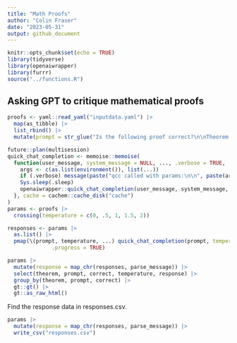 ```yaml
---
title: "Math Proofs"
author: "Colin Fraser"
date: "2023-05-31"
output: github_document
---
```


```r
knitr::opts_chunk$set(echo = TRUE)
library(tidyverse)
library(openaiwrapper)
library(furrr)
source("../functions.R")
```

## Asking GPT to critique mathematical proofs

```r
proofs <- yaml::read_yaml("inputdata.yaml") |> 
  map(as_tibble) |> 
  list_rbind() |> 
  mutate(prompt = str_glue("Is the following proof correct?\n\nTheorem. {theorem}\n\nProof. {proof}"))

future::plan(multisession)
quick_chat_completion <- memoise::memoise(
  function(user_message, system_message = NULL, ..., .verbose = TRUE, .sleep = 2) {
    args <- c(as.list(environment()), list(...))
    if (.verbose) message(paste("qcc called with params:\n\n", paste(args, collapse = ','))) 
    Sys.sleep(.sleep)
    openaiwrapper::quick_chat_completion(user_message, system_message, ...)
  }, cache = cachem::cache_disk("cache")
)
params <- proofs |> 
  crossing(temperature = c(0, .5, 1, 1.5, 2))

responses <- params |> 
  as.list() |> 
  pmap(\(prompt, temperature, ...) quick_chat_completion(prompt, temperature = temperature, .verbose = FALSE), 
              .progress = TRUE)
```



```r
params |> 
  mutate(response = map_chr(responses, parse_message)) |> 
  select(theorem, prompt, correct, temperature, response) |> 
  group_by(theorem, prompt, correct) |> 
  gt::gt() |> 
  gt::as_raw_html()
```

Find the response data in responses.csv.

```r
params |> 
  mutate(response = map_chr(responses, parse_message)) |> 
  write_csv("responses.csv")
```

